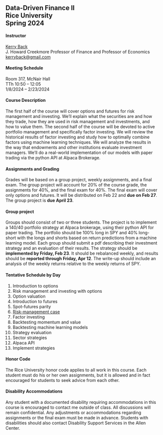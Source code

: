 ## Data-Driven Finance II<br>Rice University <br>Spring 2024


#### Instructor

[Kerry Back](http://kerryback.com)
<br>
J. Howard Creekmore Professor of Finance and Professor of Economics<br>
<a href="mailto:kerryback@gmail.com">kerryback@gmail.com</a>

#### Meeting Schedule

Room 317, McNair Hall<br>
TTh 10:50 -- 12:05<br>
1/8/2024 -- 2/23/2024

#### Course Description

The first half of the course will cover options and futures for risk management and investing.  We'll explain what the securities are and how they trade, how they are used in risk management and investments, and how to value them.  The second half of the course will be devoted to active portfolio management and specifically factor investing.  We will review the historical results of factor investing and study how to optimally combine factors using machine learning techniques.  We will analyze the results in the way that endowments and other institutions evaluate investment managers.  We'll do a real-world implementation of our models with paper trading via the python API at Alpaca Brokerage.

#### Assignments and Grading

Grades will be based on a group project, weekly assignments, and a final exam.  The group project will account for 20% of the course grade, the assignments for 40%, and the final exam for 40%.  The final exam will cover only options and futures.  It will be distributed on Feb 22 and **due on Feb 27**.  The group project is **due April 23**.


#### Group project

Groups should consist of two or three students.  The project is to implement a 140/40 portfolio strategy at Alpaca brokerage, using their python API for paper trading.  The portfolio should be 100% long in SPY and 40% long-short with the longs and shorts based on return predictions from a machine learning model.  Each group should submit a pdf describing their investment strategy and an evaluation of their results.  The strategy should be **implemented by Friday, Feb 23**.  It should be rebalanced weekly, and results should be **reported through Friday, Apr 12**.  The write-up should include an analysis of the weekly returns relative to the weekly returns of SPY.  

#### Tentative Schedule by Day

1. Introduction to options
2. Risk management and investing with options
3. Option valuation
4. Introduction to futures
5. Spot-futures parity
6. [Risk-management case](https://hbsp.harvard.edu/import/1121177)
7. Factor investing
8. Backtesting momentum and value
9. Backtesting machine learning models
10. Strategy evaluation
11. Sector strategies
12. Alpaca API
13. Implement strategies

#### Honor Code

The Rice University honor code applies to all work in this course.  Each student must do his or her own assignments, but it is allowed and in fact encouraged for students to seek advice from each other. 

#### Disability Accommodations

Any student with a documented disability requiring accommodations in this course is encouraged to
contact me outside of class. All discussions will remain confidential. Any adjustments or accommodations
regarding assignments or the final exam must be made in advance. Students with disabilities
should also contact Disability Support Services in the Allen Center.








